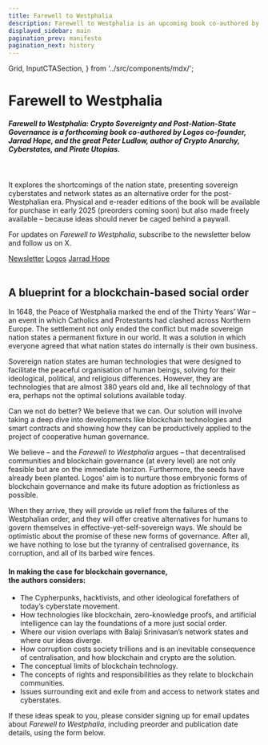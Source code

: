 ```yaml
---
title: Farewell to Westphalia
description: Farewell to Westphalia is an upcoming book co-authored by Logos co-founder Jarrad Hope and Peter Ludlow, author of Crypto Anarchy, Cyberstates, and Pirate Utopias.
displayed_sidebar: main
pagination_prev: manifesto
pagination_next: history
---
```


  Grid,
  InputCTASection,
} from '../src/components/mdx/';


# Farewell to Westphalia

<div className='ftw'>

##### *Farewell to Westphalia: Crypto Sovereignty and Post-Nation-State Governance* is a forthcoming book co-authored by Logos co-founder, Jarrad Hope, and the great Peter Ludlow, author of *Crypto Anarchy, Cyberstates, and Pirate Utopias*. 

<br />

It explores the shortcomings of the nation state, presenting sovereign cyberstates and network states as an alternative order for the post-Westphalian era. Physical and e-reader editions of the book will be available for purchase in early 2025 (preorders coming soon) but also made freely available – because ideas should never be caged behind a paywall.

For updates on *Farewell to Westphalia*, subscribe to the newsletter below and follow us on X.

<div className="ftw-labels">
  <a href="#ftw-form">Newsletter</a>
  <a href="https://x.com/Logos_network" target='_blank'>Logos</a>
  <a href="https://x.com/jarradhope_" target='_blank'>Jarrad Hope</a>
</div>

<br />

## A blueprint for a blockchain-based social order

In 1648, the Peace of Westphalia marked the end of the Thirty Years’ War – an event in which Catholics and Protestants had clashed across Northern Europe. The settlement not only ended the conflict but made sovereign nation states a permanent fixture in our world. It was a solution in which everyone agreed that what nation states do internally is their own business.

Sovereign nation states are human technologies that were designed to facilitate the peaceful organisation of human beings, solving for their ideological, political, and religious differences. However, they are technologies that are almost 380 years old and, like all technology of that era, perhaps not the optimal solutions available today.

Can we not do better? We believe that we can. Our solution will involve taking a deep dive into developments like blockchain technologies and smart contracts and showing how they can be productively applied to the project of cooperative human governance.

We believe – and the *Farewell to Westphalia* argues – that decentralised communities and blockchain governance (at every level) are not only feasible but are on the immediate horizon. Furthermore, the seeds have already been planted. Logos' aim is to nurture those embryonic forms of blockchain governance and make its future adoption as frictionless as possible.

When they arrive, they will provide us relief from the failures of the Westphalian order, and they will offer creative alternatives for humans to govern themselves in effective-yet-self-sovereign ways. We should be optimistic about the promise of these new forms of governance. After all, we have nothing to lose but the tyranny of centralised governance, its corruption, and all of its barbed wire fences.

#### In making the case for blockchain governance, <br/> the authors considers:  
* The Cypherpunks, hacktivists, and other ideological forefathers of today’s cyberstate movement.  
* How technologies like blockchain, zero-knowledge proofs, and artificial intelligence can lay the foundations of a more just social order.  
* Where our vision overlaps with Balaji Srinivasan’s network states and where our ideas diverge.   
* How corruption costs society trillions and is an inevitable consequence of centralisation, and how blockchain and crypto are the solution.  
* The conceptual limits of blockchain technology.   
* The concepts of rights and responsibilities as they relate to blockchain communities.  
* Issues surrounding exit and exile from and access to network states and cyberstates.

If these ideas speak to you, please consider signing up for email updates about *Farewell to Westphalia*, including preorder and publication date details, using the form below.


<div id="ftw-form">
<InputCTASection
    description={'Subscribe for updates about \'Farewell to Westphalia\''}
    label="Subscribe"
    formInput={[
    {
        label: 'Email',
        placeholder: 'Enter your email',
        type: 'email',
        name: 'email',
        required: true,
    },
    ]}
    buType={'logos'}
    newsletterId="675af2e4deb47200012e22c4"
/>
</div>

<br/>

</div>

<StickyImage />